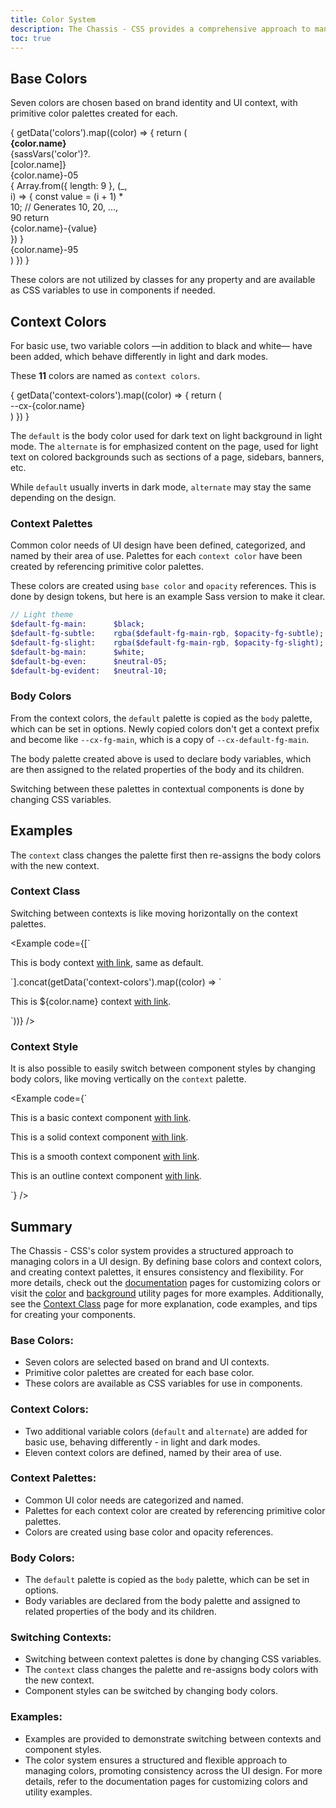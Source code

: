 ```yaml
---
title: Color System
description: The Chassis - CSS provides a comprehensive approach to managing colors in UI design. Colors are categorized and defined based on area of use, and contextual palettes are created to ensure consistency and clarity across the user interface.
toc: true
---
```


## Base Colors

Seven colors are chosen based on brand identity and UI context, with primitive color palettes created for each.

<div class="overflow-scroll text-nowrap mb-medium">
  <div class="grid font-code" style="--cx-grid-columns: 11; --cx-grid-gap: var(--cx-space-2xsmall);">
  {
    getData('colors').map((color) => {
      return (
        <div class="grid" style="width: 12rem; --cx-grid-columns: 1; grid-template-rows: auto;">
          <div class={`p-medium rounded-small mb-xsmall position-relative swatch-${color.name} bg-${color.name} fg-contrast`}>
            <strong class="d-block">{color.name}</strong>
            {sassVars('color')?.[color.name]}
          </div>
          <div class={`p-medium rounded-small cxd-${color.name}-05`}>{color.name}-05</div>
            {
              Array.from({ length: 9 }, (_, i) => {
                const value = (i + 1) * 10; // Generates 10, 20, ..., 90
                return <div class={`p-medium rounded-small cxd-${color.name}-${value}`}>{color.name}-{value}</div>
              })
            }
          <div class={`p-medium rounded-small cxd-${color.name}-95`}>{color.name}-95</div>
        </div>
      )
    })
  }
  </div>
</div>

These colors are not utilized by classes for any property and are available as CSS variables to use in components if needed.

## Context Colors

For basic use, two variable colors —in addition to black and white— have been added, which behave differently in light and dark modes.

These **11** colors are named as `context colors`.

<div class="row g-xsmall mb-medium font-code">
  {
    getData('context-colors').map((color) => {
      return (
        <div class="col-medium-4">
          <div class={`p-medium m-0 bg-${color.name} fg-contrast rounded-small`}>--cx-{color.name}</div>
        </div>
      )
    })
  }
</div>

The `default` is the body color used for dark text on light background in light mode. The `alternate` is for emphasized content on the page, used for light text on colored backgrounds such as sections of a page, sidebars, banners, etc.

While `default` usually inverts in dark mode, `alternate` may stay the same depending on the design.

### Context Palettes

Common color needs of UI design have been defined, categorized, and named by their area of use. Palettes for each `context color` have been created by referencing primitive color palettes.

<ContextPalette />

These colors are created using `base color` and `opacity` references. This is done by design tokens, but here is an example Sass version to make it clear.

```sass
// Light theme
$default-fg-main:      $black;
$default-fg-subtle:    rgba($default-fg-main-rgb, $opacity-fg-subtle);
$default-fg-slight:    rgba($default-fg-main-rgb, $opacity-fg-slight);
$default-bg-main:      $white;
$default-bg-even:      $neutral-05;
$default-bg-evident:   $neutral-10;
```

### Body Colors

From the context colors, the `default` palette is copied as the `body` palette, which can be set in options. Newly copied colors don't get a context prefix and become like `--cx-fg-main`, which is a copy of `--cx-default-fg-main`.

The body palette created above is used to declare body variables, which are then assigned to the related properties of the body and its children.

<BodyPalette />

Switching between these palettes in contextual components is done by changing CSS variables.

## Examples

The `context` class changes the palette first then re-assigns the body colors with the new context.

### Context Class

Switching between contexts is like moving horizontally on the context palettes.

<Example code={[`<p class="p-xsmall">
    <span class="icon icon-info-circle-solid"></span>
    This is body context <a href="#">with link</a>, same as default.
  </p>`].concat(getData('context-colors').map((color) => `<p class="context ${color.name} p-xsmall">
    <span class="icon icon-info-circle-solid"></span>
    This is ${color.name} context <a href="#">with link</a>.
  </p>`))} />

### Context Style

It is also possible to easily switch between component styles by changing body colors, like moving vertically on the `context` palette.

<Example code={`<p class="context primary p-xsmall">
    <span class="icon icon-info-circle-solid"></span>
    This is a basic context component <a href="#">with link</a>.
  </p>
  <p class="context primary solid p-xsmall">
    <span class="icon icon-info-circle-solid"></span>
    This is a solid context component <a href="#">with link</a>.
  </p>
  <p class="context primary smooth p-xsmall">
    <span class="icon icon-info-circle-solid"></span>
    This is a smooth context component <a href="#">with link</a>.
  </p>
  <p class="context primary outline p-xsmall">
    <span class="icon icon-info-circle-solid"></span>
    This is an outline context component <a href="#">with link</a>.
  </p>`} />

## Summary

The Chassis - CSS's color system provides a structured approach to managing colors in a UI design. By defining base colors and context colors, and creating context palettes, it ensures consistency and flexibility. For more details, check out the [documentation]([[docsref:/customize/color]]) pages for customizing colors or visit the [color]([[docsref:/utilities/colors]]) and [background]([[docsref:/utilities/background]]) utility pages for more examples. Additionally, see the [Context Class]([[docsref:/core-concepts/context-class]]) page for more explanation, code examples, and tips for creating your components.


### Base Colors:

- Seven colors are selected based on brand and UI contexts.
- Primitive color palettes are created for each base color.
- These colors are available as CSS variables for use in components.

### Context Colors:

- Two additional variable colors (`default` and `alternate`) are added for basic use, behaving differently - in light and dark modes.
- Eleven context colors are defined, named by their area of use.

### Context Palettes:

- Common UI color needs are categorized and named.
- Palettes for each context color are created by referencing primitive color palettes.
- Colors are created using base color and opacity references.

### Body Colors:

- The `default` palette is copied as the `body` palette, which can be set in options.
- Body variables are declared from the body palette and assigned to related properties of the body and its children.

### Switching Contexts:

- Switching between context palettes is done by changing CSS variables.
- The `context` class changes the palette and re-assigns body colors with the new context.
- Component styles can be switched by changing body colors.

### Examples:

- Examples are provided to demonstrate switching between contexts and component styles.
- The color system ensures a structured and flexible approach to managing colors, promoting consistency across the UI design. For more details, refer to the documentation pages for customizing colors and utility examples.
